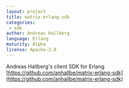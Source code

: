 ```yaml
---
layout: project
title: matrix-erlang-sdk
categories: 
 - sdk
author: Andreas Hallberg
language: Erlang
maturity: Alpha
license: Apache-2.0
---
```


Andreas Hallberg's client SDK for Erlang [https://github.com/anhallbe/matrix-erlang-sdk](https://github.com/anhallbe/matrix-erlang-sdk)
